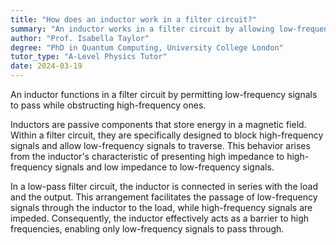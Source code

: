 ```yaml
---
title: "How does an inductor work in a filter circuit?"
summary: "An inductor works in a filter circuit by allowing low-frequency signals to pass through."
author: "Prof. Isabella Taylor"
degree: "PhD in Quantum Computing, University College London"
tutor_type: "A-Level Physics Tutor"
date: 2024-03-19
---
```


An inductor functions in a filter circuit by permitting low-frequency signals to pass while obstructing high-frequency ones.

Inductors are passive components that store energy in a magnetic field. Within a filter circuit, they are specifically designed to block high-frequency signals and allow low-frequency signals to traverse. This behavior arises from the inductor's characteristic of presenting high impedance to high-frequency signals and low impedance to low-frequency signals.

In a low-pass filter circuit, the inductor is connected in series with the load and the output. This arrangement facilitates the passage of low-frequency signals through the inductor to the load, while high-frequency signals are impeded. Consequently, the inductor effectively acts as a barrier to high frequencies, enabling only low-frequency signals to pass through.
    